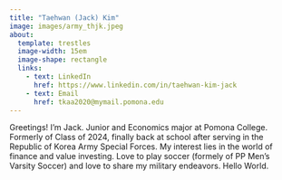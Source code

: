 ```yaml
---
title: "Taehwan (Jack) Kim"
image: images/army_thjk.jpeg
about:
  template: trestles
  image-width: 15em
  image-shape: rectangle
  links:
    - text: LinkedIn
      href: https://www.linkedin.com/in/taehwan-kim-jack
    - text: Email
      href: tkaa2020@mymail.pomona.edu
---
```


Greetings! I'm Jack. Junior and Economics major at Pomona College. Formerly of Class of 2024, finally back at school after serving in the Republic of Korea Army Special Forces. My interest lies in the world of finance and value investing. Love to play soccer (formely of PP Men's Varsity Soccer) and love to share my military endeavors. Hello World.


